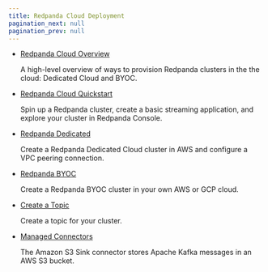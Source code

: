 ```yaml
---
title: Redpanda Cloud Deployment
pagination_next: null
pagination_prev: null
---
```


<head>
    <meta name="title" content="Redpanda Cloud Deployment"/>
    <meta name="description" content="Redpanda Cloud Deployment"/>
</head>

- [Redpanda Cloud Overview](../cloud/dedicated-byoc)

    A high-level overview of ways to provision Redpanda clusters in the the cloud: Dedicated Cloud and BYOC.

- [Redpanda Cloud Quickstart](../../../get-started/quick-start/?quickstart=cloud#prerequisites)

    Spin up a Redpanda cluster, create a basic streaming application, and explore your cluster in Redpanda Console.

- [Redpanda Dedicated](../cloud/dedicated)
    
    Create a Redpanda Dedicated Cloud cluster in AWS and configure a VPC peering connection.

- [Redpanda BYOC](../cloud/byoc)

    Create a Redpanda BYOC cluster in your own AWS or GCP cloud. 

- [Create a Topic](../cloud/create-topic)

    Create a topic for your cluster.

- [Managed Connectors](../cloud/managed-connectors/)
  
    The Amazon S3 Sink connector stores Apache Kafka messages in an AWS S3 bucket.